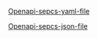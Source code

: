 
[Openapi-sepcs-yaml-file](/openapi/version-0.0-pa.yaml)

[Openapi-sepcs-json-file](/openapi/version-0.0-pa.json)

<SwaggerUI url="../openapi/version-0.0-pa.json" />
